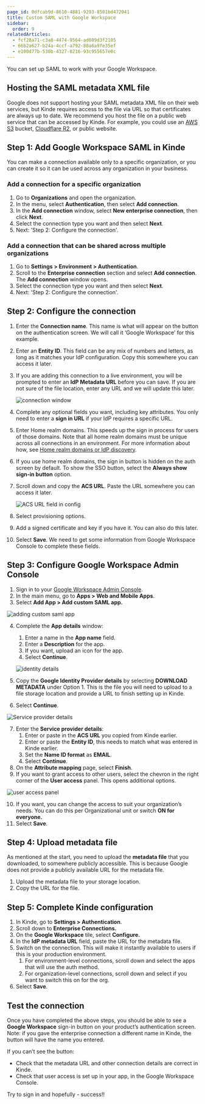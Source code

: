 ```yaml
---
page_id: 0dfcab9d-8610-4881-9293-8501bd472041
title: Custom SAML with Google Workspace
sidebar:
  order: 9
relatedArticles:
  - fcf28a71-c3a8-4474-9564-ad089d3f2105  
  - 66b2a627-b24a-4ccf-a792-80a6a9fe35ef
  - e100d77b-530b-4327-8216-93c955657e0c
---
```


You can set up SAML to work with your Google Workspace.

## Hosting the SAML metadata XML file

Google does not support hosting your SAML metadata XML file on their web services, but Kinde requires access to the file via URL so that certificates are always up to date. We recommend you host the file on a public web service that can be accessed by Kinde. For example, you could use an [AWS S3](https://aws.amazon.com/s3/) bucket, [Cloudflare R2](https://developers.cloudflare.com/r2/), or public website.

## Step 1: Add Google Workspace SAML in Kinde

You can make a connection available only to a specific organization, or you can create it so it can be used across any organization in your business. 

### Add a connection for a specific organization

1. Go to **Organizations** and open the organization. 
2. In the menu, select **Authentication**, then select **Add connection**.
3. In the **Add connection** window, select **New enterprise connection**, then click **Next**.
4. Select the connection type you want and then select **Next**.  
5. Next: 'Step 2: Configure the connection'.

### Add a connection that can be shared across multiple organizations

1. Go to **Settings > Environment > Authentication**.
2. Scroll to the **Enterprise connection** section and select **Add connection**. The **Add connection** window opens.
3. Select the connection type you want and then select **Next**. 
4. Next: 'Step 2: Configure the connection'.

## Step 2: Configure the connection

1. Enter the **Connection name**. This name is what will appear on the button on the authentication screen. We will call it ‘Google Workspace’ for this example.
2. Enter an **Entity ID**. This field can be any mix of numbers and letters, as long as it matches your IdP configuration. Copy this somewhere you can access it later.
3. If you are adding this connection to a live environment, you will be prompted to enter an **IdP Metadata URL** before you can save. If you are not sure of the file location, enter any URL and we will update this later.

   ![connection window](https://imagedelivery.net/skPPZTHzSlcslvHjesZQcQ/4fa556a1-7f8e-4926-d7ef-a274409e7700/public)

4. Complete any optional fields you want, including key attributes. You only need to enter a **sign in URL** if your IdP requires a specific URL.
5. Enter Home realm domains. This speeds up the sign in process for users of those domains. Note that all home realm domains must be unique across all connections in an environment. For more information about how, see [Home realm domains or IdP discovery](/authenticate/enterprise-connections/home-realm-discovery/).
6. If you use home realm domains, the sign in button is hidden on the auth screen by default. To show the SSO button, select the **Always show sign-in button** option.
7. Scroll down and copy the **ACS URL**. Paste the URL somewhere you can access it later.

   ![ACS URL field in config](https://imagedelivery.net/skPPZTHzSlcslvHjesZQcQ/c2201994-75d8-44a9-1ced-d3890e359300/public)

8. Select provisioning options.
9. Add a signed certificate and key if you have it. You can also do this later.
10. Select **Save**. We need to get some information from Google Workspace Console to complete these fields.

## Step 3: Configure Google Workspace Admin Console

1. Sign in to your [Google Workspace Admin Console](https://admin.google.com/).
2. In the main menu, go to **Apps > Web and Mobile Apps**.
3. Select **Add App > Add custom SAML app.**

  ![adding custom saml app](https://imagedelivery.net/skPPZTHzSlcslvHjesZQcQ/d02e7219-70e1-437c-41b3-b60263568900/public)

4. Complete the **App details** window:

   1. Enter a name in the **App name** field.
   2. Enter a **Description** for the app.
   3. If you want, upload an icon for the app.
   4. Select **Continue**.

   ![identity details](https://imagedelivery.net/skPPZTHzSlcslvHjesZQcQ/859218b5-4ca0-4fab-2475-3146088dc700/public)
    
5. Copy the **Google Identity Provider details** by selecting **DOWNLOAD METADATA** under Option 1. This is the file you will need to upload to a file storage location and provide a URL to finish setting up in Kinde.
6. Select **Continue**.

  ![Service provider details](https://imagedelivery.net/skPPZTHzSlcslvHjesZQcQ/91f8d1a9-bcd0-4b11-702e-c4593ac73d00/public)

7. Enter the **Service provider details**:
   1. Enter or paste in the **ACS URL** you copied from Kinde earlier.
   2. Enter or paste the **Entity ID**, this needs to match what was entered in Kinde earlier.
   3. Set the **Name ID format** as **EMAIL**.
   4. Select **Continue**.
8. On the **Attribute mapping** page, select **Finish**.
9. If you want to grant access to other users, select the chevron in the right corner of the **User access** panel. This opens additional options.

  ![user access panel](https://imagedelivery.net/skPPZTHzSlcslvHjesZQcQ/c7e3c185-e1db-49b2-8e02-25ca7320cf00/public)

10. If you want, you can change the access to suit your organization’s needs. You can do this per Organizational unit or switch **ON for everyone.**
11. Select **Save**.

## Step 4: Upload metadata file

As mentioned at the start, you need to upload the **metadata file** that you downloaded, to somewhere publicly accessible. This is because Google does not provide a publicly available URL for the metadata file.

1. Upload the metadata file to your storage location.
2. Copy the URL for the file.

## Step 5: Complete Kinde configuration

1. In Kinde, go to **Settings > Authentication**.
2. Scroll down to **Enterprise Connections.**
3. On the **Google Workspace** tile, select **Configure.**
4. In the **IdP metadata URL** field, paste the URL for the metadata file.
5. Switch on the connection. This will make it instantly available to users if this is your production environment.
   1. For environment-level connections, scroll down and select the apps that will use the auth method.
   2. For organization-level connections, scroll down and select if you want to switch this on for the org. 
6. Select **Save**.

## Test the connection

Once you have completed the above steps, you should be able to see a **Google Workspace** sign-in button on your product’s authentication screen. Note: if you gave the enterprise connection a different name in Kinde, the button will have the name you entered.

If you can’t see the button:

- Check that the metadata URL and other connection details are correct in Kinde.
- Check that user access is set up in your app, in the Google Workspace Console.

Try to sign in and hopefully - success!!
